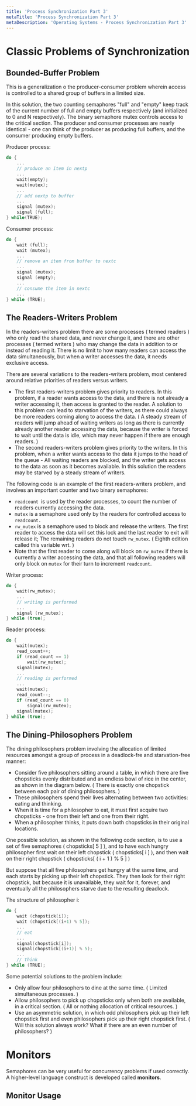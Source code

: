 ```yaml
---
title: 'Process Synchronization Part 3'
metaTitle: 'Process Synchronization Part 3'
metaDescription: 'Operating Systems - Process Synchronization Part 3'
---
```


# Classic Problems of Synchronization

## Bounded-Buffer Problem

This is a generalization o the producer-consumer problem wherein access is controlled to a shared group of buffers in a limited size.

In this solution, the two counting semaphores "full" and "empty" keep track of the current number of full and empty buffers respectively (and initialized to 0 and N respectively). The binary semaphore mutex controls access to the critical section. The producer and consumer processes are nearly identical - one can think of the producer as producing full buffers, and the consumer producing empty buffers.

Producer process:
```C 
do {
    ...
    // produce an item in nextp
    ...
    wait(empty);
    wait(mutex);
    ...
    // add nextp to buffer
    ...
    signal (mutex);
    signal (full);
} while(TRUE);
```

Consumer process:
```C 
do {
    wait (full);
    wait (mutex);
    ...
    // remove an item from buffer to nextc
    ...
    signal (mutex);
    signal (empty);
    ...
    // consume the item in nextc
    ...
} while (TRUE);
```

## The Readers-Writers Problem

In the readers-writers problem there are some processes ( termed readers ) who only read the shared data, and never change it, and there are other processes ( termed writers ) who may change the data in addition to or instead of reading it. There is no limit to how many readers can access the data simultaneously, but when a writer accesses the data, it needs exclusive access.

There are several variations to the readers-writers problem, most centered around relative priorities of readers versus writers.
- The first readers-writers problem gives priority to readers. In this problem, if a reader wants access to the data, and there is not already a writer accessing it, then access is granted to the reader. A solution to this problem can lead to starvation of the writers, as there could always be more readers coming along to access the data. ( A steady stream of readers will jump ahead of waiting writers as long as there is currently already another reader accessing the data, because the writer is forced to wait until the data is idle, which may never happen if there are enough readers. )
- The second readers-writers problem gives priority to the writers. In this problem, when a writer wants access to the data it jumps to the head of the queue - All waiting readers are blocked, and the writer gets access to the data as soon as it becomes available. In this solution the readers may be starved by a steady stream of writers.

The following code is an example of the first readers-writers problem, and involves an important counter and two binary semaphores:
- `readcount `is used by the reader processes, to count the number of readers currently accessing the data.
- `mutex` is a semaphore used only by the readers for controlled access to `readcount.`
- `rw_mutex` is a semaphore used to block and release the writers. The first reader to access the data will set this lock and the last reader to exit will release it; The remaining readers do not touch `rw_mutex`. ( Eighth edition called this variable wrt. )
- Note that the first reader to come along will block on `rw_mutex` if there is currently a writer accessing the data, and that all following readers will only block on `mutex` for their turn to increment `readcount`.

Writer process:
```C
do {
    wait(rw_mutex);
    ...
    // writing is performed 
    ...
    signal (rw_mutex);
} while (true);
```

Reader process:
```C
do {
    wait(mutex);
    read_count++;
    if (read_count == 1)
        wait(rw_mutex);
    signal(mutex);
    ...
    // reading is performed
    ...
    wait(mutex);
    read_count--;
    if (read_count == 0)
        signal(rw_mutex);
    signal(mutex);
} while (true);
```

## The Dining-Philosophers Problem

The dining philosophers problem involving the allocation of limited resources amongst a group of process in a deadlock-fre and starvation-free manner:
- Consider five philosophers sitting around a table, in which there are five chopsticks evenly distributed and an endless bowl of rice in the center, as shown in the diagram below. ( There is exactly one chopstick between each pair of dining philosophers. )
- These philosophers spend their lives alternating between two activities: eating and thinking.
- When it is time for a philosopher to eat, it must first acquire two chopsticks - one from their left and one from their right.
- When a philosopher thinks, it puts down both chopsticks in their original locations.

One possible solution, as shown in the following code section, is to use a set of five semaphores ( chopsticks[ 5 ] ), and to have each hungry philosopher first wait on their left chopstick ( chopsticks[ i ] ), and then wait on their right chopstick ( chopsticks[ ( i + 1 ) % 5 ] )

But suppose that all five philosophers get hungry at the same time, and each starts by picking up their left chopstick. They then look for their right chopstick, but because it is unavailable, they wait for it, forever, and eventually all the philosophers starve due to the resulting deadlock.

The structure of philosopher i:
```C
do {
    wait (chopstick[i]);
    wait (chopstick[(i+1) % 5]);
    ...
    // eat
    ...
    signal(chopstick[i]);
    signal(chopstick[(i+1)] % 5);
    ...
    // think
} while (TRUE);
```

Some potential solutions to the problem include:
- Only allow four philosophers to dine at the same time. ( Limited simultaneous processes. )
- Allow philosophers to pick up chopsticks only when both are available, in a critical section. ( All or nothing allocation of critical resources. )
- Use an asymmetric solution, in which odd philosophers pick up their left chopstick first and even philosophers pick up their right chopstick first. ( Will this solution always work? What if there are an even number of philosophers? )

# Monitors

Semaphores can be very useful for concurrency problems if used correctly. A higher-level language construct is developed called **monitors**.

## Monitor Usage